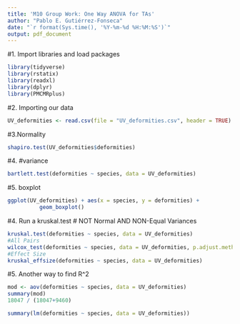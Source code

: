 ```yaml
---
title: 'M10 Group Work: One Way ANOVA for TAs'
author: "Pablo E. Gutiérrez-Fonseca"
date: "`r format(Sys.time(), '%Y-%m-%d %H:%M:%S')`"
output: pdf_document
---
```



#1. Import libraries and load packages
```r
library(tidyverse)
library(rstatix)
library(readxl)
library(dplyr)
library(PMCMRplus)
```



#2. Importing our data
```r
UV_deformities <- read.csv(file = "UV_deformities.csv", header = TRUE)
```


#3.Normality
```r
shapiro.test(UV_deformities$deformities)
```

#4. #variance
```r
bartlett.test(deformities ~ species, data = UV_deformities)
```

#5. boxplot
```r
ggplot(UV_deformities) + aes(x = species, y = deformities) + 
          geom_boxplot() 
```

#4. Run a kruskal.test
# NOT Normal AND NON-Equal Variances
```r
kruskal.test(deformities ~ species, data = UV_deformities)
#All Pairs
wilcox_test(deformities ~ species, data = UV_deformities, p.adjust.method = "bonferroni")
#Effect Size
kruskal_effsize(deformities ~ species, data = UV_deformities)

```

#5. Another way to find R^2
```r
mod <- aov(deformities ~ species, data = UV_deformities)
summary(mod)
18047 / (18047+9460)

summary(lm(deformities ~ species, data = UV_deformities))
```


